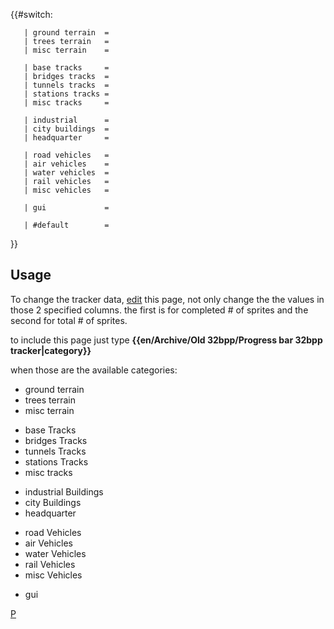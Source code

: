 {{#switch: {{{1|}}}

<!-- Terrain / Landscaping    edit only  THIS  and    THIS  column  -->
    | ground terrain  = {{en/Progress bar|   57 |total = 141  |style= {{{style|}}}}}
    | trees terrain   = {{en/Progress bar|   11 |total =  54  |style= {{{style|}}}}}
    | misc terrain    = {{en/Progress bar|    4 |total =  30  |style= {{{style|}}}}}

<!-- Tracks / Roads / Airports / Canals -->
    | base tracks     = {{en/Progress bar|   18 |total =  81  |style= {{{style|}}}}}
    | bridges tracks  = {{en/Progress bar|   28 |total = 105  |style= {{{style|}}}}}
    | tunnels tracks  = {{en/Progress bar|   18 |total =  72  |style= {{{style|}}}}}
    | stations tracks = {{en/Progress bar|    6 |total =  20  |style= {{{style|}}}}}
    | misc tracks     = {{en/Progress bar|    6 |total =  23  |style= {{{style|}}}}}

<!-- Buildings -->
    | industrial      = {{en/Progress bar|   10 |total =  72  |style= {{{style|}}}}}
    | city buildings  = {{en/Progress bar|   55 |total =  76  |style= {{{style|}}}}}
    | headquarter     = {{en/Progress bar|    0 |total = 100  |style= {{{style|}}}}}

<!-- Vehicles -->
    | road vehicles   = {{en/Progress bar|   51 |total =  63  |style= {{{style|}}}}}
    | air vehicles    = {{en/Progress bar|    5 |total =  41  |style= {{{style|}}}}}
    | water vehicles  = {{en/Progress bar|    0 |total =  11  |style= {{{style|}}}}}
    | rail vehicles   = {{en/Progress bar|   21 |total =  68  |style= {{{style|}}}}}
    | misc vehicles   = {{en/Progress bar|    0 |total = 100  |style= {{{style|}}}}}

<!-- GUI -->            
    | gui             = {{en/Progress bar|   52 |total =  56  |style= {{{style|}}}}}

    | #default        = {{en/Progress bar|    0 |total = 100  |style= {{{style|}}}}}
}}<noinclude>

== Usage == 
<div style="float: right; width: 200px;">
{{en/Archive/Old 32bpp/Progress bar 32bpp tracker|ground terrain |style=font-size:75%;}}
{{en/Archive/Old 32bpp/Progress bar 32bpp tracker|trees terrain  |style=font-size:75%;}}
{{en/Archive/Old 32bpp/Progress bar 32bpp tracker|misc terrain   |style=font-size:75%;}}

{{en/Archive/Old 32bpp/Progress bar 32bpp tracker|base tracks    |style=font-size:75%;}}
{{en/Archive/Old 32bpp/Progress bar 32bpp tracker|bridges tracks |style=font-size:75%;}}
{{en/Archive/Old 32bpp/Progress bar 32bpp tracker|tunnels tracks |style=font-size:75%;}}
{{en/Archive/Old 32bpp/Progress bar 32bpp tracker|stations tracks|style=font-size:75%;}}
{{en/Archive/Old 32bpp/Progress bar 32bpp tracker|misc tracks    |style=font-size:75%;}}

{{en/Archive/Old 32bpp/Progress bar 32bpp tracker|industrial     |style=font-size:75%;}}
{{en/Archive/Old 32bpp/Progress bar 32bpp tracker|city buildings |style=font-size:75%;}}
{{en/Archive/Old 32bpp/Progress bar 32bpp tracker|headquarter    |style=font-size:75%;}}

{{en/Archive/Old 32bpp/Progress bar 32bpp tracker|road vehicles  |style=font-size:75%;}}
{{en/Archive/Old 32bpp/Progress bar 32bpp tracker|air vehicles   |style=font-size:75%;}}
{{en/Archive/Old 32bpp/Progress bar 32bpp tracker|water vehicles |style=font-size:75%;}}
{{en/Archive/Old 32bpp/Progress bar 32bpp tracker|rail vehicles  |style=font-size:75%;}}
{{en/Archive/Old 32bpp/Progress bar 32bpp tracker|misc vehicles  |style=font-size:75%;}}

{{en/Archive/Old 32bpp/Progress bar 32bpp tracker|gui            |style=font-size:75%;}}
</div>
<!-- Documentation -->

To change the tracker data, [http://wiki.openttd.org/?title=Template:Progress_bar_32bpp_tracker&action=edit edit] this page, not only change the the values in those 2 specified columns.
the first is for completed # of sprites and the second for total # of sprites.

to include this page just type '''<nowiki>{{en/Archive/Old 32bpp/Progress bar 32bpp tracker|category}}</nowiki>'''

when those are the available categories:
* ground terrain
* trees terrain
* misc terrain   


* base Tracks
* bridges Tracks
* tunnels Tracks
* stations Tracks
* misc tracks


* industrial Buildings 
* city Buildings
* headquarter


* road Vehicles
* air Vehicles
* water Vehicles
* rail Vehicles
* misc Vehicles


* gui


[[Category:en/Templates|P]]</noinclude>